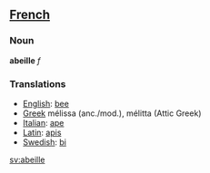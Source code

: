 ==[[French]]==
===Noun===
'''abeille''' ''f''

===Translations===
*[[English]]: [[bee]]
*[[Greek]] m&eacute;lissa (anc./mod.), m&eacute;litta (Attic Greek)
*[[Italian]]: [[ape]]
*[[Latin]]: [[apis]]
*[[Swedish]]: [[bi]]

[[sv:abeille]]
